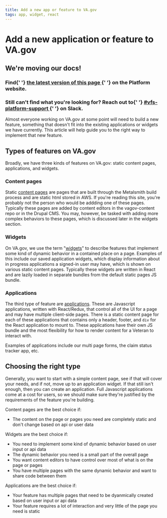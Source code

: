 ```yaml
---
title: Add a new app or feature to VA.gov
tags: app, widget, react
---
```


# Add a new application or feature to VA.gov

<div class="deprecation-message">
  <h2>We're moving our docs!</h2>
  <h3>
    Find{' '}
    <a href="https://depo-platform-documentation.scrollhelp.site/developer-docs/Adding-applications-and-features.1847591039.html">
      the latest version of this page
    </a>{' '}
    on the Platform website.
  </h3>
  <h3>
    Still can't find what you're looking for? Reach out to{' '}
    <a href="https://dsva.slack.com/archives/CBU0KDSB1">
      #vfs-platform-support
    </a>{' '}
    on Slack.
  </h3>
</div>

Almost everyone working on VA.gov at some point will need to build a new feature, something that doesn't fit into the existing applications or widgets we have currently. This article will help guide you to the right way to implement that new feature.

## Types of features on VA.gov

Broadly, we have three kinds of features on VA.gov: static content pages, applications, and widgets.

### Content pages

Static [content pages](/getting-started/common-tasks/new-page) are pages that are built through the Metalsmith build process and are static html stored in AWS. If you're reading this site, you're probably not the person who would be addding one of these pages. Typically these pages are added by content editors in the vagov-content repo or in the Drupal CMS. You may, however, be tasked with adding more complex behaviors to these pages, which is discussed later in the widgets section.

### Widgets

On VA.gov, we use the term "[widgets](/getting-started/common-tasks/new-widget)" to describe features that implement some kind of dynamic behavior in a contained place on a page. Examples of this include our saved application widgets, which display information about in progress applications a signed-in user may have, which is shown on various static content pages. Typically these widgets are written in React and are lazily loaded in separate bundles from the default static pages JS bundle.

### Applications

The third type of feature are [applications](/getting-started/common-tasks/new-application). These are Javascript applications, written with React/Redux, that control all of the UI for a page and may have multiple client-side pages. There is a static content page for each of these applications that contains only a header, footer, and `div` for the React application to mount to. These applications have their own JS bundle and the most flexibility for how to render content for a Veteran to interact with.

Examples of applications include our multi page forms, the claim status tracker app, etc.

## Choosing the right type

Generally, you want to start with a simple content page, see if that will cover your needs, and if not, move up to an application widget. If that still isn't enough, then you can create an application. Full Javascript applications come at a cost for users, so we should make sure they're justified by the requirements of the feature you're building.

Content pages are the best choice if:

- The content on the page or pages you need are completely static and don't change based on api or user data

Widgets are the best choice if:

- You need to implement some kind of dynamic behavior based on user input or api data
- The dynamic behavior you need is a small part of the overall page
- You want content editors to have control over most of what is on the page or pages
- You have multiple pages with the same dynamic behavior and want to share code between them

Applications are the best choice if:

- Your feature has multiple pages that need to be dyanmically created based on user input or api data
- Your feature requires a lot of interaction and very little of the page you need is static
